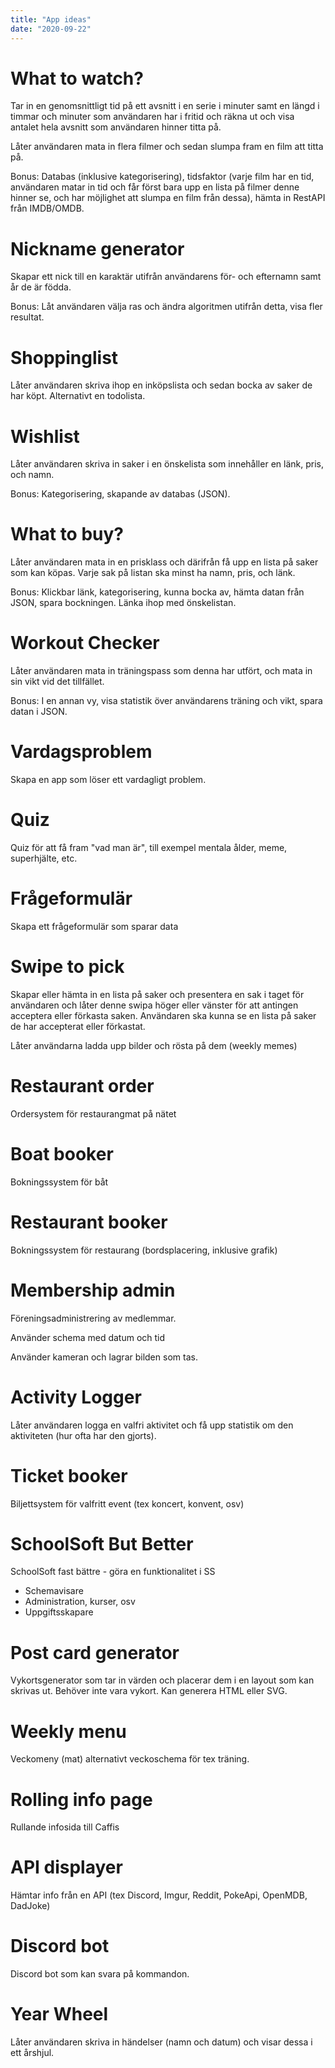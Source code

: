 ```yaml
---
title: "App ideas"
date: "2020-09-22"
---
```


# What to watch?

Tar in en genomsnittligt tid på ett avsnitt i en serie i minuter samt en längd i timmar och minuter som användaren har i fritid och räkna ut och visa antalet hela avsnitt som användaren hinner titta på.

Låter användaren mata in flera filmer och sedan slumpa fram en film att titta på.

Bonus: Databas (inklusive kategorisering), tidsfaktor (varje film har en tid, användaren matar in tid och får först bara upp en lista på filmer denne hinner se, och har möjlighet att slumpa en film från dessa), hämta in RestAPI från IMDB/OMDB.

# Nickname generator

Skapar ett nick till en karaktär utifrån användarens för- och efternamn samt år de är födda.

Bonus: Låt användaren välja ras och ändra algoritmen utifrån detta, visa fler resultat.

# Shoppinglist

Låter användaren skriva ihop en inköpslista och sedan bocka av saker de har köpt. Alternativt en todolista.

# Wishlist

Låter användaren skriva in saker i en önskelista som innehåller en länk, pris, och namn.

Bonus: Kategorisering, skapande av databas (JSON).

# What to buy?

Låter användaren mata in en prisklass och därifrån få upp en lista på saker som kan köpas. Varje sak på listan ska minst ha namn, pris, och länk.

Bonus: Klickbar länk, kategorisering, kunna bocka av, hämta datan från JSON, spara bockningen. Länka ihop med önskelistan.

# Workout Checker

Låter användaren mata in träningspass som denna har utfört, och mata in sin vikt vid det tillfället.

Bonus: I en annan vy, visa statistik över användarens träning och vikt, spara datan i JSON.

# Vardagsproblem

Skapa en app som löser ett vardagligt problem.

# Quiz

Quiz för att få fram "vad man är", till exempel mentala ålder, meme, superhjälte, etc.

# Frågeformulär

Skapa ett frågeformulär som sparar data

# Swipe to pick

Skapar eller hämta in en lista på saker och presentera en sak i taget för användaren och låter denne swipa höger eller vänster för att antingen acceptera eller förkasta saken. Användaren ska kunna se en lista på saker de har accepterat eller förkastat.



Låter användarna ladda upp bilder och rösta på dem (weekly memes)

# Restaurant order

Ordersystem för restaurangmat på nätet

# Boat booker

Bokningssystem för båt

# Restaurant booker

Bokningssystem för restaurang (bordsplacering, inklusive grafik)

# Membership admin

Föreningsadministrering av medlemmar.

Använder schema med datum och tid

Använder kameran och lagrar bilden som tas.

# Activity Logger

Låter användaren logga en valfri aktivitet och få upp statistik om den aktiviteten (hur ofta har den gjorts).

# Ticket booker

Biljettsystem för valfritt event (tex koncert, konvent, osv)

# SchoolSoft But Better

SchoolSoft fast bättre - göra en funktionalitet i SS

- Schemavisare
- Administration, kurser, osv
- Uppgiftsskapare

# Post card generator

Vykortsgenerator som tar in värden och placerar dem i en layout som kan skrivas ut. Behöver inte vara vykort. Kan generera HTML eller SVG.

# Weekly menu

Veckomeny (mat) alternativt veckoschema för tex träning.

# Rolling info page

Rullande infosida till Caffis

# API displayer

Hämtar info från en API (tex Discord, Imgur, Reddit, PokeApi, OpenMDB, DadJoke)

# Discord bot

Discord bot som kan svara på kommandon.

# Year Wheel

Låter användaren skriva in händelser (namn och datum) och visar dessa i ett årshjul.
